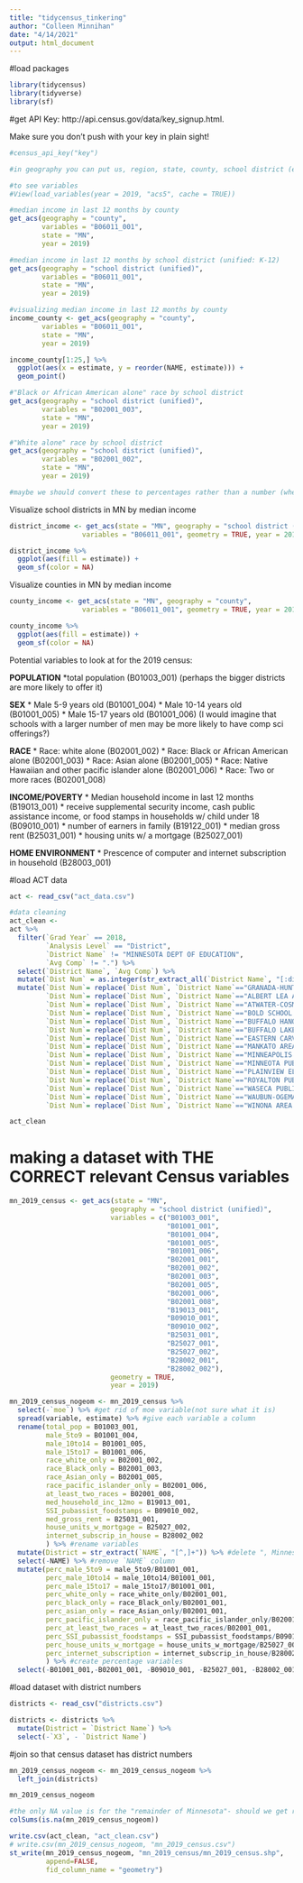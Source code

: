 ```yaml
---
title: "tidycensus_tinkering"
author: "Colleen Minnihan"
date: "4/14/2021"
output: html_document
---
```


#load packages
```r
library(tidycensus)
library(tidyverse)
library(sf)
```

#get API Key:  http://api.census.gov/data/key_signup.html.

Make sure you don't push with your key in plain sight!
```r
#census_api_key("key")
```

```r
#in geography you can put us, region, state, county, school district (elementary, secondary, unified)

#to see variables
#View(load_variables(year = 2019, "acs5", cache = TRUE))
```


```r
#median income in last 12 months by county
get_acs(geography = "county",
        variables = "B06011_001",
        state = "MN",
        year = 2019)

#median income in last 12 months by school district (unified: K-12)
get_acs(geography = "school district (unified)",
        variables = "B06011_001",
        state = "MN",
        year = 2019)
```

```r
#visualizing median income in last 12 months by county
income_county <- get_acs(geography = "county",
        variables = "B06011_001",
        state = "MN",
        year = 2019)

income_county[1:25,] %>%
  ggplot(aes(x = estimate, y = reorder(NAME, estimate))) + 
  geom_point()
```


```r
#"Black or African American alone" race by school district
get_acs(geography = "school district (unified)",
        variables = "B02001_003",
        state = "MN",
        year = 2019)

#"White alone" race by school district
get_acs(geography = "school district (unified)",
        variables = "B02001_002",
        state = "MN",
        year = 2019)

#maybe we should convert these to percentages rather than a number (when we do data wrangling)
```

Visualize school districts in MN by median income
```r
district_income <- get_acs(state = "MN", geography = "school district (unified)", 
                  variables = "B06011_001", geometry = TRUE, year = 2019)

district_income %>%
  ggplot(aes(fill = estimate)) + 
  geom_sf(color = NA)
```

Visualize counties in MN by median income
```r
county_income <- get_acs(state = "MN", geography = "county", 
                  variables = "B06011_001", geometry = TRUE, year = 2019)

county_income %>%
  ggplot(aes(fill = estimate)) + 
  geom_sf(color = NA)
```

Potential variables to look at for the 2019 census:

**POPULATION**
  *total population (B01003_001)
  (perhaps the bigger districts are more likely to offer it)
  
**SEX**
  * Male 5-9 years old (B01001_004)
  * Male 10-14 years old (B01001_005)
  * Male 15-17 years old (B01001_006)
  (I would imagine that schools with a larger number of men may be more likely to have comp sci offerings?)
  
**RACE**
  * Race: white alone (B02001_002)
  * Race: Black or African American alone (B02001_003)
  * Race: Asian alone (B02001_005)
  * Race: Native Hawaiian and other pacific islander alone (B02001_006)
  * Race: Two or more races (B02001_008)
  
**INCOME/POVERTY**
  * Median household income in last 12 months (B19013_001)
  * receive supplemental security income, cash public assistance income, or food stamps in households w/ child under 18 (B09010_001)
  * number of earners in family (B19122_001)
  * median gross rent (B25031_001)
  * housing units w/ a mortgage (B25027_001)

**HOME ENVIRONMENT**
  * Prescence of computer and internet subscription in household (B28003_001)


#load ACT data
```r
act <- read_csv("act_data.csv")

#data cleaning
act_clean <-
act %>% 
  filter(`Grad Year` == 2018,
         `Analysis Level` == "District",
         `District Name` != "MINNESOTA DEPT OF EDUCATION",
         `Avg Comp` != ".") %>% 
  select(`District Name`, `Avg Comp`) %>% 
  mutate(`Dist Num` = as.integer(str_extract_all(`District Name`, "[:digit:]+"))) %>% 
  mutate(`Dist Num`= replace(`Dist Num`, `District Name`=="GRANADA-HUNTLEY-EAST CHAIN SD", 2536),
         `Dist Num`= replace(`Dist Num`, `District Name`=="ALBERT LEA AREA SCHOOLS", 241),
         `Dist Num`= replace(`Dist Num`, `District Name`=="ATWATER-COSMOS-GROVE CITY SD", 2396),
         `Dist Num`= replace(`Dist Num`, `District Name`=="BOLD SCHOOL DISTRICT", 2534),
         `Dist Num`= replace(`Dist Num`, `District Name`=="BUFFALO HANOVER MONTROSE SD", 0877),
         `Dist Num`= replace(`Dist Num`, `District Name`=="BUFFALO LAKE-HECTOR-STEWART SD", 2159),
         `Dist Num`= replace(`Dist Num`, `District Name`=="EASTERN CARVER CO SCHOOLS", 112),
         `Dist Num`= replace(`Dist Num`, `District Name`=="MANKATO AREA PUBLIC SCHS", 77),
         `Dist Num`= replace(`Dist Num`, `District Name`=="MINNEAPOLIS PUBLIC SCH DIST", 9991),
         `Dist Num`= replace(`Dist Num`, `District Name`=="MINNEOTA PUBLIC SCHOOLS", 414),
         `Dist Num`= replace(`Dist Num`, `District Name`=="PLAINVIEW ELGIN MILLVILLE SD", 2899),
         `Dist Num`= replace(`Dist Num`, `District Name`=="ROYALTON PUBLIC SCHOOLS", 485),
         `Dist Num`= replace(`Dist Num`, `District Name`=="WASECA PUBLIC SCHOOL DIST", 829),
         `Dist Num`= replace(`Dist Num`, `District Name`=="WAUBUN-OGEMA-WHITE EARTH PSD", 435),
         `Dist Num`= replace(`Dist Num`, `District Name`=="WINONA AREA PUBLIC SCHOOL DIST", 861)) 

act_clean
```

# making a dataset with THE CORRECT relevant Census variables
```r
mn_2019_census <- get_acs(state = "MN", 
                         geography = "school district (unified)",
                         variables = c("B01003_001",
                                       "B01001_001",
                                       "B01001_004",
                                       "B01001_005",
                                       "B01001_006",
                                       "B02001_001",
                                       "B02001_002",
                                       "B02001_003",
                                       "B02001_005",
                                       "B02001_006",
                                       "B02001_008",
                                       "B19013_001",
                                       "B09010_001",
                                       "B09010_002", 
                                       "B25031_001",
                                       "B25027_001",
                                       "B25027_002",
                                       "B28002_001",
                                       "B28002_002"),
                         geometry = TRUE,
                         year = 2019)

mn_2019_census_nogeom <- mn_2019_census %>%
  select(-`moe`) %>% #get rid of moe variable(not sure what it is)
  spread(variable, estimate) %>% #give each variable a column
  rename(total_pop = B01003_001,
         male_5to9 = B01001_004,
         male_10to14 = B01001_005,
         male_15to17 = B01001_006,
         race_white_only = B02001_002,
         race_Black_only = B02001_003,
         race_Asian_only = B02001_005,
         race_pacific_islander_only = B02001_006,
         at_least_two_races = B02001_008,
         med_household_inc_12mo = B19013_001,
         SSI_pubassist_foodstamps = B09010_002,
         med_gross_rent = B25031_001,
         house_units_w_mortgage = B25027_002,
         internet_subscrip_in_house = B28002_002
         ) %>% #rename variables
  mutate(District = str_extract(`NAME`, "[^,]+")) %>% #delete ", Minnesota" after district name
  select(-NAME) %>% #remove `NAME` column
  mutate(perc_male_5to9 = male_5to9/B01001_001,
         perc_male_10to14 = male_10to14/B01001_001,
         perc_male_15to17 = male_15to17/B01001_001,
         perc_white_only = race_white_only/B02001_001,
         perc_black_only = race_Black_only/B02001_001,
         perc_asian_only = race_Asian_only/B02001_001,
         perc_pacific_islander_only = race_pacific_islander_only/B02001_001,
         perc_at_least_two_races = at_least_two_races/B02001_001,
         perc_SSI_pubassist_foodstamps = SSI_pubassist_foodstamps/B09010_001,
         perc_house_units_w_mortgage = house_units_w_mortgage/B25027_001,
         perc_internet_subscription = internet_subscrip_in_house/B28002_001
         ) %>% #create percentage variables
  select(-B01001_001,-B02001_001, -B09010_001, -B25027_001, -B28002_001 ) #deselect variables used to calculate % but aren't important for our visualizations
```

#load dataset with district numbers
```r
districts <- read_csv("districts.csv")

districts <- districts %>%
  mutate(District = `District Name`) %>%
  select(-`X3`, - `District Name`)
```
#join so that census dataset has district numbers
```r
mn_2019_census_nogeom <- mn_2019_census_nogeom %>%
  left_join(districts)

mn_2019_census_nogeom

#the only NA value is for the "remainder of Minnesota"- should we get rid of this row anyways because it's not a school district?
colSums(is.na(mn_2019_census_nogeom))
```

```r
write.csv(act_clean, "act_clean.csv")
# write.csv(mn_2019_census_nogeom, "mn_2019_census.csv")
st_write(mn_2019_census_nogeom, "mn_2019_census/mn_2019_census.shp", 
         append=FALSE, 
         fid_column_name = "geometry")
```




